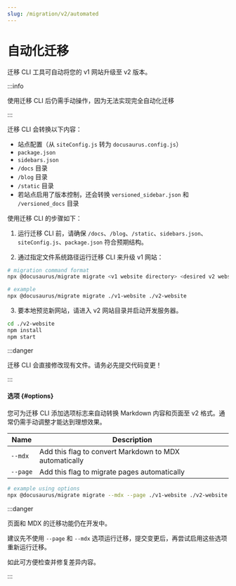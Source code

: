 ```yaml
---
slug: /migration/v2/automated
---
```


# 自动化迁移

迁移 CLI 工具可自动将您的 v1 网站升级至 v2 版本。

:::info

使用迁移 CLI 后仍需手动操作，因为无法实现完全自动化迁移

:::

迁移 CLI 会转换以下内容：

- 站点配置（从 `siteConfig.js` 转为 `docusaurus.config.js`）
- `package.json`
- `sidebars.json`
- `/docs` 目录
- `/blog` 目录
- `/static` 目录
- 若站点启用了版本控制，还会转换 `versioned_sidebar.json` 和 `/versioned_docs` 目录

使用迁移 CLI 的步骤如下：

1. 运行迁移 CLI 前，请确保 `/docs`、`/blog`、`/static`、`sidebars.json`、`siteConfig.js`、`package.json` 符合预期结构。

2. 通过指定文件系统路径运行迁移 CLI 来升级 v1 网站：

```bash
# migration command format
npx @docusaurus/migrate migrate <v1 website directory> <desired v2 website directory>

# example
npx @docusaurus/migrate migrate ./v1-website ./v2-website
```

3. 要本地预览新网站，请进入 v2 网站目录并启动开发服务器。

```bash npm2yarn
cd ./v2-website
npm install
npm start
```

:::danger

迁移 CLI 会直接修改现有文件。请务必先提交代码变更！

:::

#### 选项 {#options}

您可为迁移 CLI 添加选项标志来自动转换 Markdown 内容和页面至 v2 格式。通常仍需手动调整才能达到理想效果。

| Name     | Description                                            |
| -------- | ------------------------------------------------------ |
| `--mdx`  | Add this flag to convert Markdown to MDX automatically |
| `--page` | Add this flag to migrate pages automatically           |

```bash
# example using options
npx @docusaurus/migrate migrate --mdx --page ./v1-website ./v2-website
```

:::danger

页面和 MDX 的迁移功能仍在开发中。

建议先不使用 `--page` 和 `--mdx` 选项运行迁移，提交变更后，再尝试启用这些选项重新运行迁移。

如此可方便检查并修复差异内容。

:::